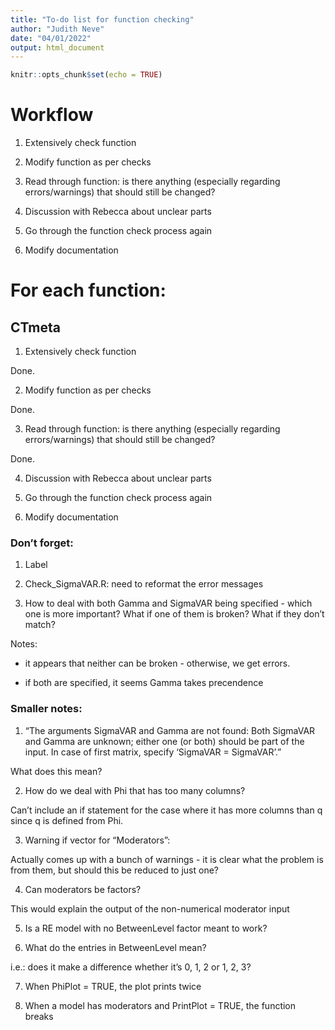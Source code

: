 ```yaml
---
title: "To-do list for function checking"
author: "Judith Neve"
date: "04/01/2022"
output: html_document
---
```


```r
knitr::opts_chunk$set(echo = TRUE)
```

# Workflow

1. Extensively check function

2. Modify function as per checks

3. Read through function: is there anything (especially regarding errors/warnings) that should still be changed?

4. Discussion with Rebecca about unclear parts

5. Go through the function check process again

6. Modify documentation

# For each function:

## CTmeta

1. Extensively check function

Done.

2. Modify function as per checks

Done.

3. Read through function: is there anything (especially regarding errors/warnings) that should still be changed?

Done.

4. Discussion with Rebecca about unclear parts

5. Go through the function check process again

6. Modify documentation

### Don't forget:

1. Label

2. Check_SigmaVAR.R: need to reformat the error messages

3. How to deal with both Gamma and SigmaVAR being specified - which one is more important? What if one of them is broken? What if they don't match?

Notes:

* it appears that neither can be broken - otherwise, we get errors.

* if both are specified, it seems Gamma takes precendence

### Smaller notes:

1. "The arguments SigmaVAR and Gamma are not found: Both SigmaVAR and Gamma are unknown; either one (or both) should be part of the input. In case of first matrix, specify 'SigmaVAR = SigmaVAR'."

What does this mean?

2. How do we deal with Phi that has too many columns?

Can't include an if statement for the case where it has more columns than q since q is defined from Phi.

3. Warning if vector for "Moderators":

Actually comes up with a bunch of warnings - it is clear what the problem is from them, but should this be reduced to just one?

4. Can moderators be factors?

This would explain the output of the non-numerical moderator input

5. Is a RE model with no BetweenLevel factor meant to work?

6. What do the entries in BetweenLevel mean?

i.e.: does it make a difference whether it's 0, 1, 2 or 1, 2, 3?

7. When PhiPlot = TRUE, the plot prints twice

8. When a model has moderators and PrintPlot = TRUE, the function breaks